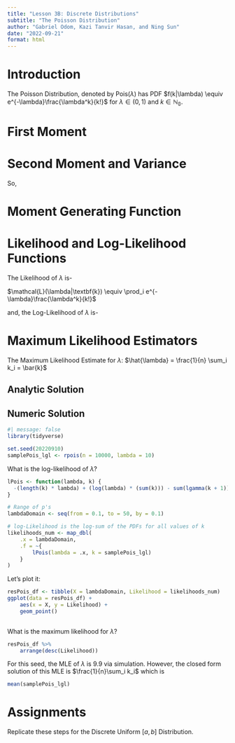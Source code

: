 ```yaml
---
title: "Lesson 3B: Discrete Distributions"
subtitle: "The Poisson Distribution"
author: "Gabriel Odom, Kazi Tanvir Hasan, and Ning Sun"
date: "2022-09-21"
format: html
---
```



# Introduction

The Poisson Distribution, denoted by $\text{Pois}(\lambda)$ has PDF 
$f(k|\lambda) \equiv e^{-\lambda}\frac{\lambda^k}{k!}$  for $\lambda \in (0, 1)$
and $k \in \mathbb{N_0}$.

# First Moment

\begin{align*}
E[k] &= \sum^{\infty}_{k=0} k f(k)\\
&= \sum^{\infty}_{k=0} k e^{-\lambda}\frac{\lambda^k}{k!}\\
&= \sum^{\infty}_{k=0} k e^{-\lambda}\frac{\lambda \lambda^{k-1}}{k(k-1)!}\\
&= \lambda \sum^{\infty}_{k=0} e^{-\lambda}\frac{\lambda^{k-1}}{(k-1)!}\\
&= \lambda \sum^{\infty}_{k=0} e^{-\lambda}e^{\lambda} \quad 
\left[ \text{Since,}{e^z} = \sum^{\infty}_{z=0}\frac{z^n}{n!} \right]\\
\therefore E[k] &= \lambda
\end{align*}

# Second Moment and Variance

\begin{align*}
E[k] &= \sum^{\infty}_{k=0} k^2 f(k)\\
&= \sum^{\infty}_{k=0} k^2 e^{-\lambda}\frac{\lambda^k}{k!}\\
&= \sum^{\infty}_{k=0} [k+(k-1)k] e^{-\lambda}\frac{\lambda^{k}}{k!}\\
&= \sum^{\infty}_{k=0} k e^{-\lambda}\frac{\lambda^{k}}{k!} + 
\sum^{\infty}_{k=0} (k-1)k e^{-\lambda}\frac{\lambda^{k}}{k!}\\
&= E[\lambda] + \sum^{\infty}_{k=0} (k-1)k e^{-\lambda}
\frac{\lambda^2 \lambda^{k-2}}{k(k-1)(k-2)!}\\
&= \lambda + \lambda^2 \sum^{\infty}_{k=0}e^{-\lambda}\frac{\lambda^{k-2}}{(k-2)!}\\
&= \lambda + \lambda^2 e^{-\lambda}e^{\lambda}\\
\therefore E[k] &= \lambda + \lambda^2
\end{align*}

So, \begin{align*}
Var(k) &= E[k^2]-{E[k]}^2\\
&= \lambda + \lambda^2 - \lambda^2\\
\therefore Var(k) &= \lambda
\end{align*}

# Moment Generating Function

\begin{align*}
M_k(t) &= E[e^{tk}]\\
&= \sum^{\infty}_{k=0} e^{tk} e^{-\lambda}\frac{\lambda^k}{k!}\\
&= e^{-\lambda}\sum^{\infty}_{k=0} \frac{(\lambda e^{t})^k}{k!}
\quad \left[\text{Since,}{e^z} = \sum^{\infty}_{z=0}\frac{z^n}{n!} \right]\\ 
\therefore, M_k(t) &= e^{-\lambda}e^{\lambda e^{t}}\\
\end{align*}


# Likelihood and Log-Likelihood Functions

The Likelihood of $\lambda$ is-

$\mathcal{L}(\lambda|\textbf{k}) \equiv \prod_i e^{-\lambda}\frac{\lambda^k}{k!}$

and, the Log-Likelihood of $\lambda$ is-

\begin{align*}
\ell(\lambda|\textbf{k}) &= log \left(\prod_i e^{-\lambda}\frac{\lambda^k}{k!} \right)\\
&=  \sum_{i} log \left(e^{-\lambda}\frac{\lambda^k}{k!} \right) \\
\therefore \ell(\lambda|\textbf{k}) &= -n\lambda + 
log(\lambda)\sum_i(k_i)-\sum_ilog(k_i!)
\end{align*}


# Maximum Likelihood Estimators

The Maximum Likelihood Estimate for $\lambda$: 
$\hat{\lambda} = \frac{1}{n} \sum_i k_i = \bar{k}$

## Analytic Solution

\begin{align*}
\frac{\partial u}{\partial p} &= - n + \frac{\sum_i k_i }{\lambda} = 0\\
& \implies n = \frac{\sum_i k_i }{\lambda}\\
\therefore \hat{\lambda} &= \frac{1}{n} \sum_i k_i = \bar{k}
\end{align*}

## Numeric Solution

```r
#| message: false
library(tidyverse)

set.seed(20220910)
samplePois_lgl <- rpois(n = 10000, lambda = 10)
```

What is the log-likelihood of $\lambda$?

```r
lPois <- function(lambda, k) {
  -(length(k) * lambda) + (log(lambda) * (sum(k))) - sum(lgamma(k + 1))
}

# Range of p's
lambdaDomain <- seq(from = 0.1, to = 50, by = 0.1)

# log-Likelihood is the log-sum of the PDFs for all values of k
likelihoods_num <- map_dbl(
	.x = lambdaDomain,
	.f = ~{
		lPois(lambda = .x, k = samplePois_lgl)
	}
)
```

Let's plot it:

```r
resPois_df <- tibble(X = lambdaDomain, Likelihood = likelihoods_num)
ggplot(data = resPois_df) +
	aes(x = X, y = Likelihood) + 
	geom_point()
	
```

What is the maximum likelihood for $\lambda$?

```r
resPois_df %>% 
	arrange(desc(Likelihood))
```

For this seed, the MLE of $\lambda$ is 9.9 via simulation. However, the closed 
form solution of this MLE is $\frac{1}{n}\sum_i k_i$ which is

```r
mean(samplePois_lgl)
```


# Assignments

Replicate these steps for the Discrete Uniform $[a, b]$ Distribution.
